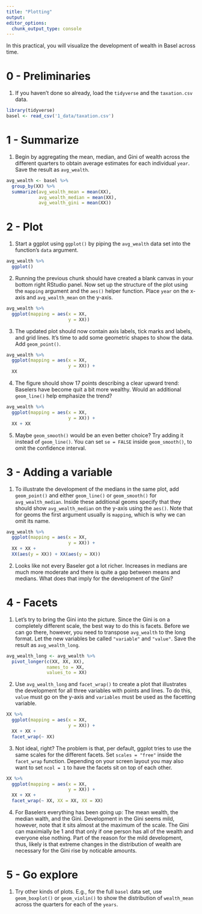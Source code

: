 ```yaml
---
title: "Plotting"
output:
editor_options:
  chunk_output_type: console
---
```


In this practical, you will visualize the development of wealth in Basel across time.   

# 0 - Preliminaries

1. If you haven't done so already, load the `tidyverse` and the `taxation.csv` data. 

```r
library(tidyverse)
basel <- read_csv('1_data/taxation.csv')
```


# 1 - Summarize

1. Begin by aggregating the mean, median, and Gini of wealth across the different quarters to obtain average estimates for each individual `year`. Save the result as `avg_wealth`. 

```r
avg_wealth <- basel %>% 
  group_by(XX) %>% 
  summarize(avg_wealth_mean = mean(XX),
            avg_wealth_median = mean(XX),
            avg_wealth_gini = mean(XX))
```

# 2 - Plot

1. Start a ggplot using `ggplot()` by piping the `avg_wealth` data set into the function's `data` argument. 

```r
avg_wealth %>% 
  ggplot()
```

2. Running the previous chunk should have created a blank canvas in your bottom right RStudio panel. Now set up the structure of the plot using the `mapping` argument and the `aes()` helper function. Place `year` on the x-axis and `avg_wealth_mean` on the y-axis. 

```r
avg_wealth %>% 
  ggplot(mapping = aes(x = XX, 
                       y = XX))
```

3. The updated plot should now contain axis labels, tick marks and labels, and grid lines. It's time to add some geometric shapes to show the data. Add `geom_point()`. 

```r
avg_wealth %>% 
  ggplot(mapping = aes(x = XX, 
                       y = XX)) +
  XX
```

4. The figure should show 17 points describing a clear upward trend: Baselers have become quit a bit more wealthy. Would an additional `geom_line()` help emphasize the trend? 

```r
avg_wealth %>% 
  ggplot(mapping = aes(x = XX, 
                       y = XX)) +
  XX + XX
```

5. Maybe `geom_smooth()` would be an even better choice? Try adding it instead of `geom_line()`. You can set `se = FALSE` inside `geom_smooth()`, to omit the confidence interval. 

# 3 - Adding a variable

1. To illustrate the development of the medians in the same plot, add `geom_point()` and either `geom_line()` or `geom_smooth()` for `avg_wealth_median`. Inside these additional geoms specify that they should show `avg_wealth_median` on the y-axis using the `aes()`. Note that for geoms the first argument usually is `mapping`, which is why we can omit its name.  

```r
avg_wealth %>% 
  ggplot(mapping = aes(x = XX, 
                       y = XX)) +
  XX + XX + 
  XX(aes(y = XX)) + XX(aes(y = XX))
```

2. Looks like not every Baseler got a lot richer. Increases in medians are much more moderate and there is quite a gap between means and medians. What does that imply for the development of the Gini?

# 4 - Facets

1. Let's try to bring the Gini into the picture. Since the Gini is on a completely different scale, the best way to do this is facets. Before we can go there, however, you need to transpose `avg_wealth` to the long format. Let the new variables be called `"variable"` and `"value"`. Save the result as `avg_wealth_long`.

```r
avg_wealth_long <- avg_wealth %>% 
  pivot_longer(c(XX, XX, XX),
               names_to = XX,
               values_to = XX)
```

2. Use `avg_wealth_long` and `facet_wrap()` to create a plot that illustrates the development for all three variables with points and lines. To do this, `value` must go on the y-axis and `variables` must be used as the facetting variable. 

```r
XX %>% 
  ggplot(mapping = aes(x = XX, 
                       y = XX)) +
  XX + XX + 
  facet_wrap(~ XX)
```

3. Not ideal, right? The problem is that, per default, ggplot tries to use the same scales for the different facets. Set `scales = "free"` inside the `facet_wrap` function. Depending on your screen layout you may also want to set `ncol = 1` to have the facets sit on top of each other.

```r
XX %>% 
  ggplot(mapping = aes(x = XX, 
                       y = XX)) +
  XX + XX + 
  facet_wrap(~ XX, XX = XX, XX = XX)
```

4. For Baselers everything has been going up: The mean wealth, the median walth, and the Gini. Development in the Gini seems mild, however, note that it sits almost at the maximum of the scale. The Gini can maximially be 1 and that only if one person has all of the wealth and everyone else nothing. Part of the reason for the mild development, thus, likely is that extreme changes in the distribution of wealth are necessary for the Gini rise by noticable amounts. 

# 5 - Go explore

1. Try other kinds of plots. E.g., for the full `basel` data set, use `geom_boxplot()` or `geom_violin()` to show the distribution of `wealth_mean` across the quarters for each of the `years`.    








